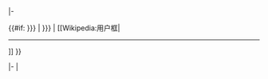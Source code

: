 <noinclude>{{userboxtop}}</noinclude>
|-
<th class="mw-babel-header">{{#if: {{{1|{{{toptext|}}}}}} | {{{1|{{{toptext}}}}}} | [[Wikipedia:用户框|<hr />]] }}</tr>
|-
|<noinclude>
{{userboxbottom}}{{Documentation}}
</noinclude>
